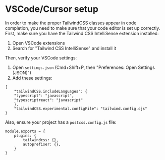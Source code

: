 
<Meta title="Code editor setup" />

<div className="sb-doc">

# VSCode/Cursor setup

In order to make the proper TailwindCSS classes appear in code completion, you need to make sure that your code editor is set up correctly. First, make sure you have the Tailwind CSS IntelliSense extension installed:

1. Open VSCode extensions
2. Search for "Tailwind CSS IntelliSense" and install it

Then, verify your VSCode settings:

1. Open `settings.json` (Cmd+Shift+P, then "Preferences: Open Settings (JSON)")
2. Add these settings:

```
{
    "tailwindCSS.includeLanguages": {
    "typescript": "javascript",
    "typescriptreact": "javascript"
    },
    "tailwindCSS.experimental.configFile": "tailwind.config.cjs"
}
```

Also, ensure your project has a `postcss.config.js` file:

```
module.exports = {
    plugins: {
        tailwindcss: {},
        autoprefixer: {},
    }
}
```

</div>
